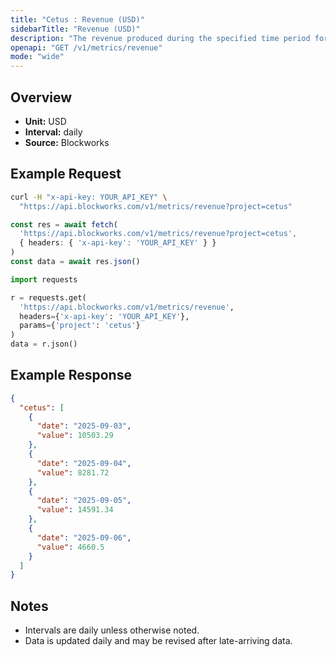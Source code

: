 ```yaml
---
title: "Cetus : Revenue (USD)"
sidebarTitle: "Revenue (USD)"
description: "The revenue produced during the specified time period for given project."
openapi: "GET /v1/metrics/revenue"
mode: "wide"
---
```


## Overview

- **Unit:** USD
- **Interval:** daily
- **Source:** Blockworks

## Example Request

<CodeGroup>

```bash cURL
curl -H "x-api-key: YOUR_API_KEY" \
  "https://api.blockworks.com/v1/metrics/revenue?project=cetus"
```

```typescript TypeScript
const res = await fetch(
  'https://api.blockworks.com/v1/metrics/revenue?project=cetus',
  { headers: { 'x-api-key': 'YOUR_API_KEY' } }
)
const data = await res.json()
```

```python Python
import requests

r = requests.get(
  'https://api.blockworks.com/v1/metrics/revenue',
  headers={'x-api-key': 'YOUR_API_KEY'},
  params={'project': 'cetus'}
)
data = r.json()
```

</CodeGroup>

## Example Response

```json
{
  "cetus": [
    {
      "date": "2025-09-03",
      "value": 10503.29
    },
    {
      "date": "2025-09-04",
      "value": 8281.72
    },
    {
      "date": "2025-09-05",
      "value": 14591.34
    },
    {
      "date": "2025-09-06",
      "value": 4660.5
    }
  ]
}
```

## Notes
- Intervals are daily unless otherwise noted.
- Data is updated daily and may be revised after late-arriving data.
